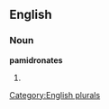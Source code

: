 ==English==

===Noun===
'''pamidronates'''

# {{plural of|[[pamidronate]]}}

[[Category:English plurals]]